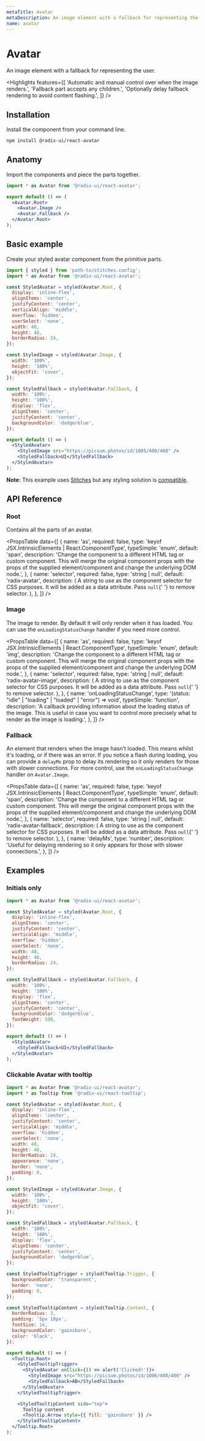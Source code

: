 ```yaml
---
metaTitle: Avatar
metaDescription: An image element with a fallback for representing the user.
name: avatar
---
```


# Avatar

<Description>
  An image element with a fallback for representing the user.
</Description>

<AvatarHero />

<Highlights
  features={[
    'Automatic and manual control over when the image renders.',
    'Fallback part accepts any children.',
    'Optionally delay fallback rendering to avoid content flashing.',
  ]}
/>

## Installation

Install the component from your command line.

```bash
npm install @radix-ui/react-avatar
```

## Anatomy

Import the components and piece the parts together.

```jsx
import * as Avatar from '@radix-ui/react-avatar';

export default () => (
  <Avatar.Root>
    <Avatar.Image />
    <Avatar.Fallback />
  </Avatar.Root>
);
```

## Basic example

Create your styled avatar component from the primitive parts.

```jsx
import { styled } from 'path-to/stitches.config';
import * as Avatar from '@radix-ui/react-avatar';

const StyledAvatar = styled(Avatar.Root, {
  display: 'inline-flex',
  alignItems: 'center',
  justifyContent: 'center',
  verticalAlign: 'middle',
  overflow: 'hidden',
  userSelect: 'none',
  width: 48,
  height: 48,
  borderRadius: 24,
});

const StyledImage = styled(Avatar.Image, {
  width: '100%',
  height: '100%',
  objectFit: 'cover',
});

const StyledFallback = styled(Avatar.Fallback, {
  width: '100%',
  height: '100%',
  display: 'flex',
  alignItems: 'center',
  justifyContent: 'center',
  backgroundColor: 'dodgerblue',
});

export default () => (
  <StyledAvatar>
    <StyledImage src="https://picsum.photos/id/1005/400/400" />
    <StyledFallback>UI</StyledFallback>
  </StyledAvatar>
);
```

<Note>

**Note:** This example uses [Stitches](https://stitches.dev) but any styling solution is [compatible](/primitives/docs/overview/styling).

</Note>

## API Reference

### Root

Contains all the parts of an avatar.

<PropsTable
  data={[
    {
      name: 'as',
      required: false,
      type: 'keyof JSX.IntrinsicElements | React.ComponentType<any>',
      typeSimple: 'enum',
      default: 'span',
      description:
        'Change the component to a different HTML tag or custom component. This will merge the original component props with the props of the supplied element/component and change the underlying DOM node.',
    },
    {
      name: 'selector',
      required: false,
      type: 'string | null',
      default: 'radix-avatar',
      description: (
        <span>
          A string to use as the component selector for CSS purposes.
          It will be added as a data attribute. Pass <Code>null</Code>{' '}
          to remove selector.
        </span>
      ),
    },
  ]}
/>

### Image

The image to render. By default it will only render when it has loaded. You can use the `onLoadingStatusChange` handler if you need more control.

<PropsTable
  data={[
    {
      name: 'as',
      required: false,
      type: 'keyof JSX.IntrinsicElements | React.ComponentType<any>',
      typeSimple: 'enum',
      default: 'img',
      description:
        'Change the component to a different HTML tag or custom component. This will merge the original component props with the props of the supplied element/component and change the underlying DOM node.',
    },
    {
      name: 'selector',
      required: false,
      type: 'string | null',
      default: 'radix-avatar-image',
      description: (
        <span>
          A string to use as the component selector for CSS purposes.
          It will be added as a data attribute. Pass <Code>null</Code>{' '}
          to remove selector.
        </span>
      ),
    },
    {
      name: 'onLoadingStatusChange',
      type:
        '(status: "idle" | "loading" | "loaded" | "error") => void',
      typeSimple: 'function',
      description:
        'A callback providing information about the loading status of the image. This is useful in case you want to control more precisely what to render as the image is loading.',
    },
  ]}
/>

### Fallback

An element that renders when the image hasn't loaded. This means whilst it's loading, or if there was an error. If you notice a flash during loading, you can provide a `delayMs` prop to delay its rendering so it only renders for those with slower connections. For more control, use the `onLoadingStatusChange` handler on `Avatar.Image`.

<PropsTable
  data={[
    {
      name: 'as',
      required: false,
      type: 'keyof JSX.IntrinsicElements | React.ComponentType<any>',
      typeSimple: 'enum',
      default: 'span',
      description:
        'Change the component to a different HTML tag or custom component. This will merge the original component props with the props of the supplied element/component and change the underlying DOM node.',
    },
    {
      name: 'selector',
      required: false,
      type: 'string | null',
      default: 'radix-avatar-fallback',
      description: (
        <span>
          A string to use as the component selector for CSS purposes.
          It will be added as a data attribute. Pass <Code>null</Code>{' '}
          to remove selector.
        </span>
      ),
    },
    {
      name: 'delayMs',
      type: 'number',
      description:
        'Useful for delaying rendering so it only appears for those with slower connections.',
    },
  ]}
/>

## Examples

### Initials only

```jsx
import * as Avatar from '@radix-ui/react-avatar';

const StyledAvatar = styled(Avatar.Root, {
  display: 'inline-flex',
  alignItems: 'center',
  justifyContent: 'center',
  verticalAlign: 'middle',
  overflow: 'hidden',
  userSelect: 'none',
  width: 48,
  height: 48,
  borderRadius: 24,
});

const StyledFallback = styled(Avatar.Fallback, {
  width: '100%',
  height: '100%',
  display: 'flex',
  alignItems: 'center',
  justifyContent: 'center',
  backgroundColor: 'dodgerblue',
  fontWeight: 500,
});

export default () => (
  <StyledAvatar>
    <StyledFallback>UI</StyledFallback>
  </StyledAvatar>
);
```

### Clickable Avatar with tooltip

```jsx
import * as Avatar from '@radix-ui/react-avatar';
import * as Tooltip from '@radix-ui/react-tooltip';

const StyledAvatar = styled(Avatar.Root, {
  display: 'inline-flex',
  alignItems: 'center',
  justifyContent: 'center',
  verticalAlign: 'middle',
  overflow: 'hidden',
  userSelect: 'none',
  width: 48,
  height: 48,
  borderRadius: 24,
  appearance: 'none',
  border: 'none',
  padding: 0,
});

const StyledImage = styled(Avatar.Image, {
  width: '100%',
  height: '100%',
  objectFit: 'cover',
});

const StyledFallback = styled(Avatar.Fallback, {
  width: '100%',
  height: '100%',
  display: 'flex',
  alignItems: 'center',
  justifyContent: 'center',
  backgroundColor: 'dodgerblue',
});

const StyledTooltipTrigger = styled(Tooltip.Trigger, {
  backgroundColor: 'transparent',
  border: 'none',
  padding: 0,
});

const StyledTooltipContent = styled(Tooltip.Content, {
  borderRadius: 3,
  padding: '5px 10px',
  fontSize: 14,
  backgroundColor: 'gainsboro',
  color: 'black',
});

export default () => (
  <Tooltip.Root>
    <StyledTooltipTrigger>
      <StyledAvatar onClick={() => alert('Clicked!')}>
        <StyledImage src="https://picsum.photos/id/1006/400/400" />
        <StyledFallback>AB</StyledFallback>
      </StyledAvatar>
    </StyledTooltipTrigger>

    <StyledTooltipContent side="top">
      Tooltip content
      <Tooltip.Arrow style={{ fill: 'gainsboro' }} />
    </StyledTooltipContent>
  </Tooltip.Root>
);
```
